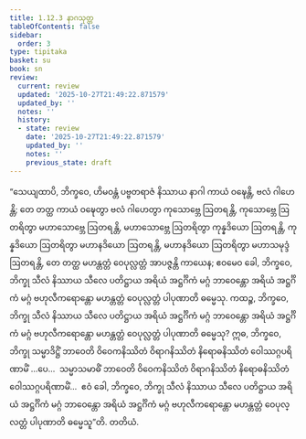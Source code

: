```yaml
---
title: 1.12.3 နာဂသုတ္တ
tableOfContents: false
sidebar:
  order: 3
type: tipitaka
basket: su
book: sn
review:
  current: review
  updated: '2025-10-27T21:49:22.871579'
  updated_by: ''
  notes: ''
  history:
  - state: review
    date: '2025-10-27T21:49:22.871579'
    updated_by: ''
    notes: ''
    previous_state: draft
---
```



<ReviewStatus review={frontmatter.review} showDetails={true} />

<HypothesisAnnotation frontmatter={frontmatter} />

<DynamicBreadcrumb />

<Division number="151" book="sn" e="ch" v="18" p="302">

<Paragraph number="280" book="sn">
“သေယျထာပိ, ဘိက္ခဝေ, ဟိမဝန္တံ ပဗ္ဗတရာဇံ နိဿာယ နာဂါ ကာယံ ဝဍ္ဎေန္တိ, ဗလံ ဂါဟေန္တိ; တေ တတ္ထ ကာယံ ဝဍ္ဎေတွာ ဗလံ ဂါဟေတွာ ကုသောဗ္ဘေ ဩတရန္တိ, ကုသောဗ္ဘေ ဩတရိတွာ မဟာသောဗ္ဘေ ဩတရန္တိ, မဟာသောဗ္ဘေ ဩတရိတွာ ကုန္နဒိယော ဩတရန္တိ, ကုန္နဒိယော ဩတရိတွာ မဟာနဒိယော ဩတရန္တိ, မဟာနဒိယော ဩတရိတွာ မဟာသမုဒ္ဒံ ဩတရန္တိ, တေ တတ္ထ မဟန္တတ္တံ ဝေပုလ္လတ္တံ အာပဇ္ဇန္တိ ကာယေန; ဧဝမေဝ ခေါ, ဘိက္ခဝေ, ဘိက္ခု သီလံ နိဿာယ သီလေ ပတိဋ္ဌာယ အရိယံ အဋ္ဌင်္ဂိကံ မဂ္ဂံ ဘာဝေန္တော အရိယံ အဋ္ဌင်္ဂိကံ မဂ္ဂံ ဗဟုလီကရောန္တော မဟန္တတ္တံ ဝေပုလ္လတ္တံ ပါပုဏာတိ ဓမ္မေသု. ကထဉ္စ, ဘိက္ခဝေ, ဘိက္ခု သီလံ နိဿာယ သီလေ ပတိဋ္ဌာယ အရိယံ အဋ္ဌင်္ဂိကံ မဂ္ဂံ ဘာဝေန္တော အရိယံ အဋ္ဌင်္ဂိကံ မဂ္ဂံ ဗဟုလီကရောန္တော မဟန္တတ္တံ ဝေပုလ္လတ္တံ ပါပုဏာတိ ဓမ္မေသု? ဣဓ, ဘိက္ခဝေ, ဘိက္ခု သမ္မာဒိဋ္ဌိံ ဘာဝေတိ ဝိဝေကနိဿိတံ ဝိရာဂနိဿိတံ နိရောဓနိဿိတံ ဝေါဿဂ္ဂပရိဏာမိံ …ပေ…  သမ္မာသမာဓိံ ဘာဝေတိ ဝိဝေကနိဿိတံ ဝိရာဂနိဿိတံ နိရောဓနိဿိတံ ဝေါဿဂ္ဂပရိဏာမိံ…  ဧဝံ ခေါ, ဘိက္ခဝေ, ဘိက္ခု သီလံ နိဿာယ သီလေ ပတိဋ္ဌာယ အရိယံ အဋ္ဌင်္ဂိကံ မဂ္ဂံ ဘာဝေန္တော အရိယံ အဋ္ဌင်္ဂိကံ မဂ္ဂံ ဗဟုလီကရောန္တော မဟန္တတ္တံ ဝေပုလ္လတ္တံ ပါပုဏာတိ ဓမ္မေသူ”တိ.

</Paragraph>
</Division>

<Paragraph number="281" type="center" book="sn">
တတိယံ.
</Paragraph>